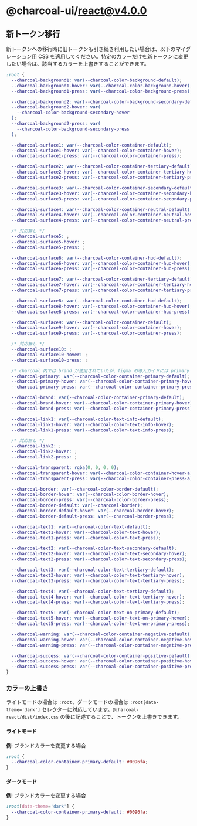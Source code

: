 
<Meta title="react/v4.0.0" />

# @charcoal-ui/react@v4.0.0

## 新トークン移行

新トークンへの移行時に旧トークンも引き続き利用したい場合は、以下のマイグレーション用 CSS を適用してください。特定のカラーだけを新トークンに変更したい場合は、該当するカラーを上書きすることができます。

```css
:root {
  --charcoal-background1: var(--charcoal-color-background-default);
  --charcoal-background1-hover: var(--charcoal-color-background-hover);
  --charcoal-background1-press: var(--charcoal-color-background-press);

  --charcoal-background2: var(--charcoal-color-background-secondary-default);
  --charcoal-background2-hover: var(
    --charcoal-color-background-secondary-hover
  );
  --charcoal-background2-press: var(
    --charcoal-color-background-secondary-press
  );

  --charcoal-surface1: var(--charcoal-color-container-default);
  --charcoal-surface1-hover: var(--charcoal-color-container-hover);
  --charcoal-surface1-press: var(--charcoal-color-container-press);

  --charcoal-surface2: var(--charcoal-color-container-tertiary-default);
  --charcoal-surface2-hover: var(--charcoal-color-container-tertiary-hover);
  --charcoal-surface2-press: var(--charcoal-color-container-tertiary-press);

  --charcoal-surface3: var(--charcoal-color-container-secondary-default);
  --charcoal-surface3-hover: var(--charcoal-color-container-secondary-hover);
  --charcoal-surface3-press: var(--charcoal-color-container-secondary-press);

  --charcoal-surface4: var(--charcoal-color-container-neutral-default);
  --charcoal-surface4-hover: var(--charcoal-color-container-neutral-hover);
  --charcoal-surface4-press: var(--charcoal-color-container-neutral-press);

  /* 対応無し */
  --charcoal-surface5: ;
  --charcoal-surface5-hover: ;
  --charcoal-surface5-press: ;

  --charcoal-surface6: var(--charcoal-color-container-hud-default);
  --charcoal-surface6-hover: var(--charcoal-color-container-hud-hover);
  --charcoal-surface6-press: var(--charcoal-color-container-hud-press);

  --charcoal-surface7: var(--charcoal-color-container-tertiary-default);
  --charcoal-surface7-hover: var(--charcoal-color-container-tertiary-hover);
  --charcoal-surface7-press: var(--charcoal-color-container-tertiary-press);

  --charcoal-surface8: var(--charcoal-color-container-hud-default);
  --charcoal-surface8-hover: var(--charcoal-color-container-hud-hover);
  --charcoal-surface8-press: var(--charcoal-color-container-hud-press);

  --charcoal-surface9: var(--charcoal-color-container-default);
  --charcoal-surface9-hover: var(--charcoal-color-container-hover);
  --charcoal-surface9-press: var(--charcoal-color-container-press);

  /* 対応無し */
  --charcoal-surface10: ;
  --charcoal-surface10-hover: ;
  --charcoal-surface10-press: ;

  /* charcoal 内では brand が使用されていたが、figma の導入ガイドには primary が記載されていたので両方記述 */
  --charcoal-primary: var(--charcoal-color-container-primary-default);
  --charcoal-primary-hover: var(--charcoal-color-container-primary-hover);
  --charcoal-primary-press: var(--charcoal-color-container-primary-press);

  --charcoal-brand: var(--charcoal-color-container-primary-default);
  --charcoal-brand-hover: var(--charcoal-color-container-primary-hover);
  --charcoal-brand-press: var(--charcoal-color-container-primary-press);

  --charcoal-link1: var(--charcoal-color-text-info-default);
  --charcoal-link1-hover: var(--charcoal-color-text-info-hover);
  --charcoal-link1-press: var(--charcoal-color-text-info-press);

  /* 対応無し */
  --charcoal-link2: ;
  --charcoal-link2-hover: ;
  --charcoal-link2-press: ;

  --charcoal-transparent: rgba(0, 0, 0, 0);
  --charcoal-transparent-hover: var(--charcoal-color-container-hover-a);
  --charcoal-transparent-press: var(--charcoal-color-container-press-a);

  --charcoal-border: var(--charcoal-color-border-default);
  --charcoal-border-hover: var(--charcoal-color-border-hover);
  --charcoal-border-press: var(--charcoal-color-border-press);
  --charcoal-border-default: var(--charcoal-border);
  --charcoal-border-default-hover: var(--charcoal-border-hover);
  --charcoal-border-default-press: var(--charcoal-border-press);

  --charcoal-text1: var(--charcoal-color-text-default);
  --charcoal-text1-hover: var(--charcoal-color-text-hover);
  --charcoal-text1-press: var(--charcoal-color-text-press);

  --charcoal-text2: var(--charcoal-color-text-secondary-default);
  --charcoal-text2-hover: var(--charcoal-color-text-secondary-hover);
  --charcoal-text2-press: var(--charcoal-color-text-secondary-press);

  --charcoal-text3: var(--charcoal-color-text-tertiary-default);
  --charcoal-text3-hover: var(--charcoal-color-text-tertiary-hover);
  --charcoal-text3-press: var(--charcoal-color-text-tertiary-press);

  --charcoal-text4: var(--charcoal-color-text-tertiary-default);
  --charcoal-text4-hover: var(--charcoal-color-text-tertiary-hover);
  --charcoal-text4-press: var(--charcoal-color-text-tertiary-press);

  --charcoal-text5: var(--charcoal-color-text-on-primary-default);
  --charcoal-text5-hover: var(--charcoal-color-text-on-primary-hover);
  --charcoal-text5-press: var(--charcoal-color-text-on-primary-press);

  --charcoal-warning: var(--charcoal-color-container-negative-default);
  --charcoal-warning-hover: var(--charcoal-color-container-negative-hover);
  --charcoal-warning-press: var(--charcoal-color-container-negative-press);

  --charcoal-success: var(--charcoal-color-container-positive-default);
  --charcoal-success-hover: var(--charcoal-color-container-positive-hover);
  --charcoal-success-press: var(--charcoal-color-container-positive-press);
}
```

### カラーの上書き

ライトモードの場合は `:root`、ダークモードの場合は `:root[data-theme='dark']` セレクターに対応しています。`@charcoal-react/dist/index.css` の後に記述することで、トークンを上書きできます。

#### ライトモード

**例**: ブランドカラーを変更する場合

```css
:root {
  --charcoal-color-container-primary-default: #0096fa;
}
```

#### ダークモード

**例**: ブランドカラーを変更する場合

```css
:root[data-theme='dark'] {
  --charcoal-color-container-primary-default: #0096fa;
}
```
